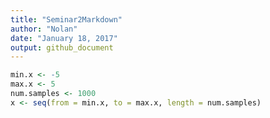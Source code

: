 ```yaml
---
title: "Seminar2Markdown"
author: "Nolan"
date: "January 18, 2017"
output: github_document
---
```


```r
min.x <- -5
max.x <- 5
num.samples <- 1000
x <- seq(from = min.x, to = max.x, length = num.samples)
```
